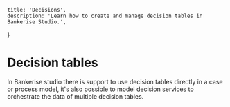     title: 'Decisions',
    description: 'Learn how to create and manage decision tables in Bankerise Studio.',
}

# Decision tables


In Bankerise studio there is support to use decision tables directly in a case or process model,
it's also possible to model decision services to orchestrate the data of multiple decision tables.



